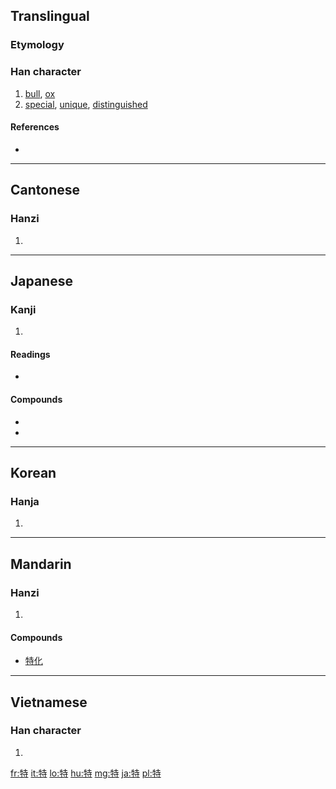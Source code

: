 ==Translingual==

===Etymology===
{{Han compound|牛|寺|c1=s|c2=p|t1=ox|ls=psc}}

===Han character===
{{Han char|rn=93|rad=牛|as=06|sn=10|four=2454<sub>1</sub>|canj=竹手土木戈 (HQGDI)}}

# [[bull]], [[ox]]
# [[special]], [[unique]], [[distinguished]]

====References====
* {{Han ref|kx=0700.200|dkj=20013|dj=1113.030|hdz=31808.110|uh=7279|ud=29305|bh=AF53|bd=44883}}

----

==Cantonese==

===Hanzi===
{{yue-hanzi|jyut=|y=dak6}}

# {{defn|Cantonese|sort=牛06}}

----

==Japanese==

===Kanji===
{{ja-kanji|grade=4|rs=牛06}}

# {{defn|Japanese}}

====Readings====
* {{ja-readings|on=[[とく]] ([[toku]]), [[どく]] ([[doku]])|kun=[[おうし]] ([[oushi]]), [[ひとり]] ([[hitori]]), [[ことに]] ([[kotoni]])}}

====Compounds====
* {{term|特別|tr=とくべつ, tokubetsu|lang=ja|sc=Jpan}}
* {{term|特殊|tr=とくしゅ, tokushu|lang=ja|sc=Jpan}}

----

==Korean==

===Hanja===
{{ko-hanja|hangeul=특|eumhun=|rv=teuk|mr=t'ŭk|y=thuk}}

# {{defn|Korean|sort=牛06}}

----

==Mandarin==

===Hanzi===
{{cmn-hanzi|pin=[[tè]] ([[te4]])|wg=t'e<sup>4</sup>}}

# {{defn|Mandarin|sort=牛06}}
====Compounds====
* [[特化]]

----

==Vietnamese==

===Han character===
{{vi-hantu|[[đặc]], [[đực]], [[đước]], [[được]], [[sệt]]|rs=牛06}}

# {{defn|Vietnamese|sort=牛06}}

[[fr:特]]
[[it:特]]
[[lo:特]]
[[hu:特]]
[[mg:特]]
[[ja:特]]
[[pl:特]]